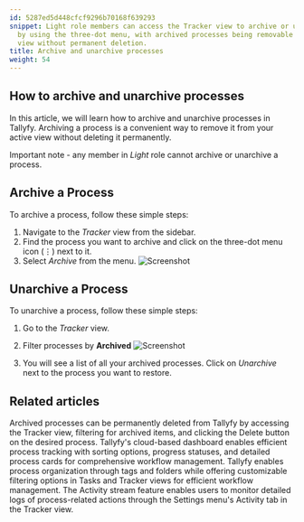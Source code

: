 ```yaml
---
id: 5287ed5d448cfcf9296b70168f639293
snippet: Light role members can access the Tracker view to archive or unarchive processes
  by using the three-dot menu, with archived processes being removable from active
  view without permanent deletion.
title: Archive and unarchive processes
weight: 54
---
```


## How to archive and unarchive processes

In this article, we will learn how to archive and unarchive processes in Tallyfy. Archiving a process is a convenient way to remove it from your active view without deleting it permanently.

Important note - any member in _Light_ role cannot archive or unarchive a process.

## Archive a Process

To archive a process, follow these simple steps:

1. Navigate to the _Tracker_ view from the sidebar.
2. Find the process you want to archive and click on the three-dot menu icon (⋮) next to it.
3. Select _Archive_ from the menu.
   ![Screenshot](https://screenshots.tallyfy.com/tallyfy%2Fpro%2Fdesktop-light-archive-process.png)

## Unarchive a Process

To unarchive a process, follow these simple steps:

1. Go to the _Tracker_ view.
2. Filter processes by **Archived**
   ![Screenshot](https://screenshots.tallyfy.com/tallyfy%2Fpro%2Fdesktop-light-filter-archived-processes.png)

3. You will see a list of all your archived processes. Click on _Unarchive_ next to the process you want to restore.


## Related articles
<CardGrid>
<LinkTitleCard header="<b>Edit Processes > Delete a process</b>" href="/products/pro/tracking-and-tasks/processes/edit-processes/how-can-i-delete-a-process-in-tallyfy/" > Archived processes can be permanently deleted from Tallyfy by accessing the Tracker view, filtering for archived items, and clicking the Delete button on the desired process. </LinkTitleCard>
<LinkTitleCard header="<b>Tracker View > Manage and track my processes</b>" href="/products/pro/tracking-and-tasks/tracker-view/how-can-i-manage-and-track-my-processes-on-tallyfy/" > Tallyfy's cloud-based dashboard enables efficient process tracking with sorting options, progress statuses, and detailed process cards for comprehensive workflow management. </LinkTitleCard>
<LinkTitleCard header="<b>Tracker View > Organize processes</b>" href="/products/pro/tracking-and-tasks/tracker-view/organize-processes/" > Tallyfy enables process organization through tags and folders while offering customizable filtering options in Tasks and Tracker views for efficient workflow management. </LinkTitleCard>
<LinkTitleCard header="<b>Tracker View > Check process activity</b>" href="/products/pro/tracking-and-tasks/tracker-view/how-can-i-track-process-activities-on-tallyfy/" > The Activity stream feature enables users to monitor detailed logs of process-related actions through the Settings menu's Activity tab in the Tracker view. </LinkTitleCard>
</CardGrid>